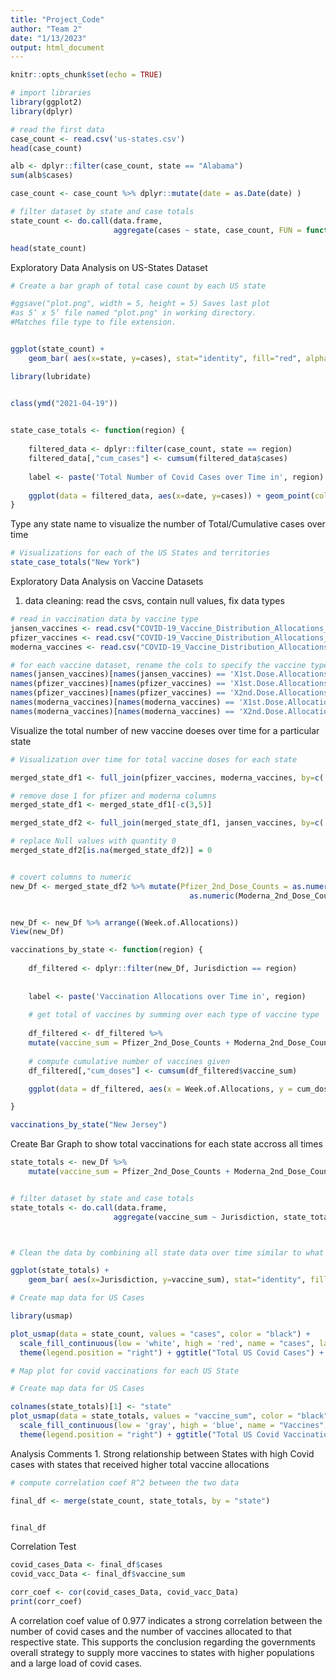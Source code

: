 ```yaml
---
title: "Project_Code"
author: "Team 2"
date: "1/13/2023"
output: html_document
---
```


```r
knitr::opts_chunk$set(echo = TRUE)
```


```r
# import libraries 
library(ggplot2)
library(dplyr)

# read the first data
case_count <- read.csv('us-states.csv')
head(case_count)

```
```r
alb <- dplyr::filter(case_count, state == "Alabama")
sum(alb$cases)

```

```r
case_count <- case_count %>% dplyr::mutate(date = as.Date(date) )

# filter dataset by state and case totals 
state_count <- do.call(data.frame, 
                       aggregate(cases ~ state, case_count, FUN = function(x) c(max(x))))

head(state_count)

```
Exploratory Data Analysis on US-States Dataset


```r

# Create a bar graph of total case count by each US state

#ggsave("plot.png", width = 5, height = 5) Saves last plot
#as 5’ x 5’ file named "plot.png" in working directory.
#Matches file type to file extension.


ggplot(state_count) +
    geom_bar( aes(x=state, y=cases), stat="identity", fill="red", alpha=0.7) + ggtitle('Total Cases per US State/Territory') + theme(axis.text.x = element_text(angle = 90, vjust = 0.5, hjust=1)) + theme(plot.title = element_text(hjust = 0.5))

```

```r
library(lubridate)


class(ymd("2021-04-19"))
  
```

```r

state_case_totals <- function(region) {
  
    filtered_data <- dplyr::filter(case_count, state == region)
    filtered_data[,"cum_cases"] <- cumsum(filtered_data$cases)
  
    label <- paste('Total Number of Covid Cases over Time in', region)
    
    ggplot(data = filtered_data, aes(x=date, y=cases)) + geom_point(color='red') + ggtitle(label) + xlab("Date") + ylab("Number of Cases") + scale_x_date(breaks = scales::pretty_breaks(n=20)) + theme(axis.text.x = element_text(angle = 90, vjust = 0.5)) + geom_text(aes(x=ymd("2021-04-1"), label="Covid Vaccines Avaliable", y=max(filtered_data$cases) - median(filtered_data$cases)), colour="blue", angle=90) + geom_vline(xintercept= ymd("2021-04-19") ,lwd=0.5,colour="blue",label_value("Covid Vaccines Avaliable")) + theme(plot.title = element_text(hjust = 0.5))
}

```





Type any state name to visualize the number of Total/Cumulative cases over time 

```r

# Visualizations for each of the US States and territories 
state_case_totals("New York")

```


Exploratory Data Analysis on Vaccine Datasets

1. data cleaning: read the csvs, contain null values, fix data types

```r
# read in vaccination data by vaccine type 
jansen_vaccines <- read.csv("COVID-19_Vaccine_Distribution_Allocations_by_Jurisdiction_-_Janssen.csv")
pfizer_vaccines <- read.csv("COVID-19_Vaccine_Distribution_Allocations_by_Jurisdiction_-_Pfizer.csv")
moderna_vaccines <- read.csv("COVID-19_Vaccine_Distribution_Allocations_by_Jurisdiction_-_Moderna.csv")

# for each vaccine dataset, rename the cols to specify the vaccine type
names(jansen_vaccines)[names(jansen_vaccines) == 'X1st.Dose.Allocations'] <- 'Jansen_1st_Dose_Counts'
names(pfizer_vaccines)[names(pfizer_vaccines) == 'X1st.Dose.Allocations'] <- 'Pfizer_1st_Dose_Counts'
names(pfizer_vaccines)[names(pfizer_vaccines) == 'X2nd.Dose.Allocations'] <- 'Pfizer_2nd_Dose_Counts'
names(moderna_vaccines)[names(moderna_vaccines) == 'X1st.Dose.Allocations'] <- 'Moderna_1st_Dose_Counts'
names(moderna_vaccines)[names(moderna_vaccines) == 'X2nd.Dose.Allocations'] <- 'Moderna_2nd_Dose_Counts'

```


Visualize the total number of new vaccine doeses over time for a particular state

```r
# Visualization over time for total vaccine doses for each state

merged_state_df1 <- full_join(pfizer_vaccines, moderna_vaccines, by=c('Week.of.Allocations','Jurisdiction'))

# remove dose 1 for pfizer and moderna columns
merged_state_df1 <- merged_state_df1[-c(3,5)]

merged_state_df2 <- full_join(merged_state_df1, jansen_vaccines, by=c('Week.of.Allocations','Jurisdiction'))

# replace Null values with quantity 0
merged_state_df2[is.na(merged_state_df2)] = 0


# covert columns to numeric
new_Df <- merged_state_df2 %>% mutate(Pfizer_2nd_Dose_Counts = as.numeric(Pfizer_2nd_Dose_Counts), Moderna_2nd_Dose_Counts = 
                                        as.numeric(Moderna_2nd_Dose_Counts), Jansen_1st_Dose_Counts = as.numeric(Jansen_1st_Dose_Counts), Week.of.Allocations = as.Date(Week.of.Allocations, "%m/%d/%Y"))


new_Df <- new_Df %>% arrange((Week.of.Allocations))
View(new_Df)

```



```r

vaccinations_by_state <- function(region) {
  
    df_filtered <- dplyr::filter(new_Df, Jurisdiction == region)
    
    
    label <- paste('Vaccination Allocations over Time in', region)
    
    # get total of vaccines by summing over each type of vaccine type
    
    df_filtered <- df_filtered %>%
    mutate(vaccine_sum = Pfizer_2nd_Dose_Counts + Moderna_2nd_Dose_Counts + Jansen_1st_Dose_Counts)
    
    # compute cumulative number of vaccines given
    df_filtered[,"cum_doses"] <- cumsum(df_filtered$vaccine_sum)

    ggplot(data = df_filtered, aes(x = Week.of.Allocations, y = cum_doses)) + geom_point() + geom_line(color = 'blue') + ggtitle(label) + xlab("Week of Allocations") + ylab("Number of Total Doses") + theme(axis.text.x = element_text(angle = 90, vjust = 0.5, hjust=1)) + scale_x_date(date_labels = "%Y %b") + theme(plot.title = element_text(hjust = 0.5))

}

```


```r
vaccinations_by_state("New Jersey")

```
Create Bar Graph to show total vaccinations for each state accross all times

```r
state_totals <- new_Df %>%
    mutate(vaccine_sum = Pfizer_2nd_Dose_Counts + Moderna_2nd_Dose_Counts + Jansen_1st_Dose_Counts)


# filter dataset by state and case totals 
state_totals <- do.call(data.frame, 
                       aggregate(vaccine_sum ~ Jurisdiction, state_totals, FUN = function(x) c(sum(x))))



# Clean the data by combining all state data over time similar to what we did above with the covid cases data

ggplot(state_totals) +
    geom_bar( aes(x=Jurisdiction, y=vaccine_sum), stat="identity", fill="blue", alpha=0.7) + ggtitle('Total Vaccines Administered per US State/Territory') + theme(axis.text.x = element_text(angle = 90, vjust = 0.5, hjust=1)) + theme(plot.title = element_text(hjust = 0.5))

```

```r

# Create map data for US Cases

library(usmap)

plot_usmap(data = state_count, values = "cases", color = "black") + 
  scale_fill_continuous(low = 'white', high = 'red', name = "cases", label = scales::comma) + 
  theme(legend.position = "right") + ggtitle("Total US Covid Cases") + theme(plot.title = element_text(hjust = 0.5))


```

```r
# Map plot for covid vaccinations for each US State

# Create map data for US Cases

colnames(state_totals)[1] <- "state"
plot_usmap(data = state_totals, values = "vaccine_sum", color = "black") + 
  scale_fill_continuous(low = 'gray', high = 'blue', name = "Vaccines", label = scales::comma) + 
  theme(legend.position = "right") + ggtitle("Total US Covid Vaccinations") + theme(plot.title = element_text(hjust = 0.5))

```
Analysis Comments
1. Strong relationship between States with high Covid cases with states that received higher total vaccine allocations


```r

# compute correlation coef R^2 between the two data

final_df <- merge(state_count, state_totals, by = "state")


final_df

```
Correlation Test

```r
covid_cases_Data <- final_df$cases
covid_vacc_Data <- final_df$vaccine_sum

corr_coef <- cor(covid_cases_Data, covid_vacc_Data)
print(corr_coef)
```      
A correlation coef value of 0.977 indicates a strong correlation between the number of covid cases and the number of vaccines allocated to that respective state. This supports the conclusion regarding the governments overall strategy to supply more vaccines to states with higher populations and a large load of covid cases.
